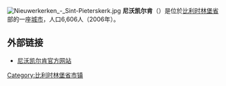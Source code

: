 {{Unreferenced|time=2018-08-16T13:21:32+00:00}}
[[File:Nieuwerkerken_-_Sint-Pieterskerk.jpg|thumb]]
'''尼沃凯尔肯'''（{{lang-nl|Nieuwerkerken}}）是位於[[比利时|比利时]][[林堡省_(比利时)|林堡省]]部的一座[[城市|城市]]，人口6,606人（2006年）。

==外部链接==
*[http://www.nieuwerkerken.be/ 尼沃凯尔肯官方网站] {{Wayback|url=http://www.nieuwerkerken.be/ |date=20080607083336 }}

{{比利时林堡省市区}}

{{DEFAULTSORT:Nieuwerkerken}}
{{Belgium-geo-stub}}

[[Category:比利时林堡省市镇|Category:比利时林堡省市镇]]